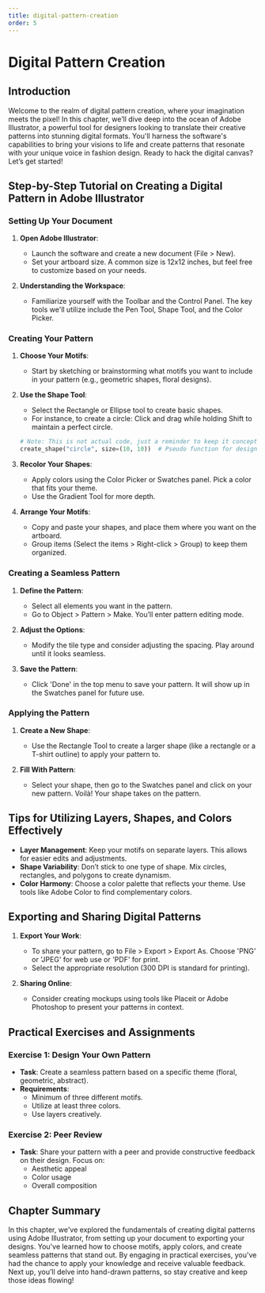 ```yaml
---
title: digital-pattern-creation
order: 5
---
```


# Digital Pattern Creation

## Introduction
Welcome to the realm of digital pattern creation, where your imagination meets the pixel! In this chapter, we’ll dive deep into the ocean of Adobe Illustrator, a powerful tool for designers looking to translate their creative patterns into stunning digital formats. You'll harness the software's capabilities to bring your visions to life and create patterns that resonate with your unique voice in fashion design. Ready to hack the digital canvas? Let’s get started!

## Step-by-Step Tutorial on Creating a Digital Pattern in Adobe Illustrator

### Setting Up Your Document
1. **Open Adobe Illustrator**:
   - Launch the software and create a new document (File > New).
   - Set your artboard size. A common size is 12x12 inches, but feel free to customize based on your needs.

2. **Understanding the Workspace**:
   - Familiarize yourself with the Toolbar and the Control Panel. The key tools we'll utilize include the Pen Tool, Shape Tool, and the Color Picker.

### Creating Your Pattern
1. **Choose Your Motifs**:
   - Start by sketching or brainstorming what motifs you want to include in your pattern (e.g., geometric shapes, floral designs).

2. **Use the Shape Tool**:
   - Select the Rectangle or Ellipse tool to create basic shapes.
   - For instance, to create a circle: Click and drag while holding Shift to maintain a perfect circle.

   ```python
   # Note: This is not actual code, just a reminder to keep it conceptual:
   create_shape("circle", size=(10, 10))  # Pseudo function for design purpose
   ```

3. **Recolor Your Shapes**:
   - Apply colors using the Color Picker or Swatches panel. Pick a color that fits your theme.
   - Use the Gradient Tool for more depth.

4. **Arrange Your Motifs**:
   - Copy and paste your shapes, and place them where you want on the artboard.
   - Group items (Select the items > Right-click > Group) to keep them organized.

### Creating a Seamless Pattern
1. **Define the Pattern**:
   - Select all elements you want in the pattern.
   - Go to Object > Pattern > Make. You’ll enter pattern editing mode.

2. **Adjust the Options**:
   - Modify the tile type and consider adjusting the spacing. Play around until it looks seamless.

3. **Save the Pattern**:
   - Click 'Done' in the top menu to save your pattern. It will show up in the Swatches panel for future use.

### Applying the Pattern
1. **Create a New Shape**:
   - Use the Rectangle Tool to create a larger shape (like a rectangle or a T-shirt outline) to apply your pattern to.

2. **Fill With Pattern**:
   - Select your shape, then go to the Swatches panel and click on your new pattern. Voilà! Your shape takes on the pattern.

## Tips for Utilizing Layers, Shapes, and Colors Effectively
- **Layer Management**: Keep your motifs on separate layers. This allows for easier edits and adjustments.
- **Shape Variability**: Don’t stick to one type of shape. Mix circles, rectangles, and polygons to create dynamism.
- **Color Harmony**: Choose a color palette that reflects your theme. Use tools like Adobe Color to find complementary colors.

## Exporting and Sharing Digital Patterns
1. **Export Your Work**:
   - To share your pattern, go to File > Export > Export As. Choose 'PNG' or 'JPEG' for web use or 'PDF' for print.
   - Select the appropriate resolution (300 DPI is standard for printing).

2. **Sharing Online**:
   - Consider creating mockups using tools like Placeit or Adobe Photoshop to present your patterns in context.

## Practical Exercises and Assignments

### Exercise 1: Design Your Own Pattern
- **Task**: Create a seamless pattern based on a specific theme (floral, geometric, abstract).
- **Requirements**:
  - Minimum of three different motifs.
  - Utilize at least three colors.
  - Use layers creatively.

### Exercise 2: Peer Review
- **Task**: Share your pattern with a peer and provide constructive feedback on their design. Focus on:
  - Aesthetic appeal
  - Color usage
  - Overall composition

## Chapter Summary
In this chapter, we've explored the fundamentals of creating digital patterns using Adobe Illustrator, from setting up your document to exporting your designs. You've learned how to choose motifs, apply colors, and create seamless patterns that stand out. By engaging in practical exercises, you've had the chance to apply your knowledge and receive valuable feedback. Next up, you’ll delve into hand-drawn patterns, so stay creative and keep those ideas flowing!
